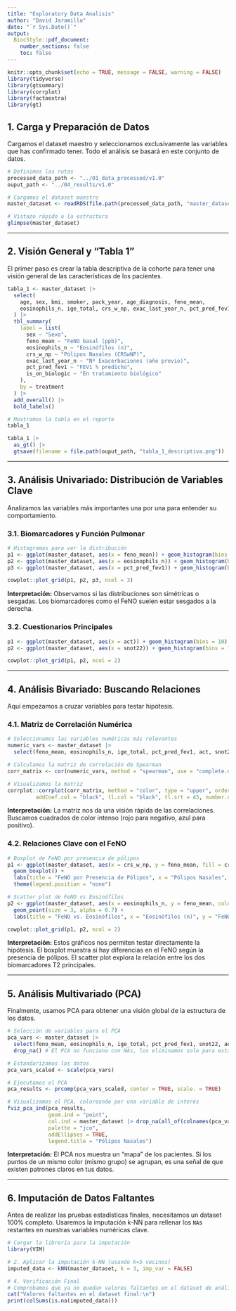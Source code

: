 ```yaml
---
title: "Exploratory Data Analisis"
author: "David Jaramillo"
date: "`r Sys.Date()`"
output: 
  BiocStyle::pdf_document:
    number_sections: false
    toc: false
---
```



```r
knitr::opts_chunk$set(echo = TRUE, message = FALSE, warning = FALSE)
library(tidyverse)
library(gtsummary)
library(corrplot)
library(factoextra)
library(gt)
```

## 1. Carga y Preparación de Datos

Cargamos el dataset maestro y seleccionamos exclusivamente las variables que has confirmado tener. Todo el análisis se basará en este conjunto de datos.

```r
# Definimos las rutas
processed_data_path <- "../01_data_processed/v1.0"
ouput_path <- "../04_results/v1.0"

# Cargamos el dataset maestro
master_dataset <- readRDS(file.path(processed_data_path, "master_dataset.rds"))

# Vistazo rápido a la estructura
glimpse(master_dataset)
```

---

## 2. Visión General y "Tabla 1"

El primer paso es crear la tabla descriptiva de la cohorte para tener una visión general de las características de los pacientes.

```r
tabla_1 <- master_dataset |>
  select(
    age, sex, bmi, smoker, pack_year, age_diagnosis, feno_mean, 
    eosinophils_n, ige_total, crs_w_np, exac_last_year_n, pct_pred_fev1, is_on_biologic, treatment
  ) |>
  tbl_summary(
    label = list(
      sex ~ "Sexo",
      feno_mean ~ "FeNO basal (ppb)",
      eosinophils_n ~ "Eosinófilos (n)",
      crs_w_np ~ "Pólipos Nasales (CRSwNP)",
      exac_last_year_n ~ "Nº Exacerbaciones (año previo)",
      pct_pred_fev1 ~ "FEV1 % predicho",
      is_on_biologic ~ "En tratamiento biológico"
    ), 
    by = treatment
  ) |>
  add_overall() |>
  bold_labels()

# Mostramos la tabla en el reporte
tabla_1

tabla_1 |>
  as_gt() |>
  gtsave(filename = file.path(ouput_path, "tabla_1_descriptiva.png"))
```

---

## 3. Análisis Univariado: Distribución de Variables Clave

Analizamos las variables más importantes una por una para entender su comportamiento.

### 3.1. Biomarcadores y Función Pulmonar

```r
# Histogramas para ver la distribución
p1 <- ggplot(master_dataset, aes(x = feno_mean)) + geom_histogram(bins = 15, fill = "skyblue", color = "black") + labs(title = "Distribución del FeNO")
p2 <- ggplot(master_dataset, aes(x = eosinophils_n)) + geom_histogram(bins = 15, fill = "salmon", color = "black") + labs(title = "Distribución de Eosinófilos")
p3 <- ggplot(master_dataset, aes(x = pct_pred_fev1)) + geom_histogram(bins = 15, fill = "lightgreen", color = "black") + labs(title = "Distribución de FEV1 % pred.")

cowplot::plot_grid(p1, p2, p3, ncol = 3)
```
**Interpretación:** Observamos si las distribuciones son simétricas o sesgadas. Los biomarcadores como el FeNO suelen estar sesgados a la derecha.

### 3.2. Cuestionarios Principales

```r
p1 <- ggplot(master_dataset, aes(x = act)) + geom_histogram(bins = 10) + labs(title = "ACT (Control del Asma)")
p2 <- ggplot(master_dataset, aes(x = snot22)) + geom_histogram(bins = 15) + labs(title = "SNOT-22 (Síntomas Nasales)")

cowplot::plot_grid(p1, p2, ncol = 2)
```

---

## 4. Análisis Bivariado: Buscando Relaciones

Aquí empezamos a cruzar variables para testar hipótesis.

### 4.1. Matriz de Correlación Numérica

```r
# Seleccionamos las variables numéricas más relevantes
numeric_vars <- master_dataset |>
  select(feno_mean, eosinophils_n, ige_total, pct_pred_fev1, act, snot22, age, bmi, pack_year)

# Calculamos la matriz de correlación de Spearman
corr_matrix <- cor(numeric_vars, method = "spearman", use = "complete.obs")

# Visualizamos la matriz
corrplot::corrplot(corr_matrix, method = "color", type = "upper", order = "hclust",
         addCoef.col = "black", tl.col = "black", tl.srt = 45, number.cex = 0.7)
```
**Interpretación:** La matriz nos da una visión rápida de las correlaciones. Buscamos cuadrados de color intenso (rojo para negativo, azul para positivo).

### 4.2. Relaciones Clave con el FeNO

```r
# Boxplot de FeNO por presencia de pólipos
p1 <- ggplot(master_dataset, aes(x = crs_w_np, y = feno_mean, fill = crs_w_np)) +
  geom_boxplot() +
  labs(title = "FeNO por Presencia de Pólipos", x = "Pólipos Nasales", y = "FeNO (ppb)") +
  theme(legend.position = "none")

# Scatter plot de FeNO vs Eosinófilos
p2 <- ggplot(master_dataset, aes(x = eosinophils_n, y = feno_mean, color = crs_w_np)) +
  geom_point(size = 3, alpha = 0.7) +
  labs(title = "FeNO vs. Eosinófilos", x = "Eosinófilos (n)", y = "FeNO (ppb)", color = "Pólipos")

cowplot::plot_grid(p1, p2, ncol = 2)
```
**Interpretación:** Estos gráficos nos permiten testar directamente la hipótesis. El boxplot muestra si hay diferencias en el FeNO según la presencia de pólipos. El scatter plot explora la relación entre los dos biomarcadores T2 principales.

---

## 5. Análisis Multivariado (PCA)

Finalmente, usamos PCA para obtener una visión global de la estructura de los datos.

```r
# Selección de variables para el PCA
pca_vars <- master_dataset |>
  select(feno_mean, eosinophils_n, ige_total, pct_pred_fev1, snot22, act, age_diagnosis) |>
  drop_na() # El PCA no funciona con NAs, los eliminamos solo para esta visualización

# Estandarizamos los datos
pca_vars_scaled <- scale(pca_vars)

# Ejecutamos el PCA
pca_results <- prcomp(pca_vars_scaled, center = TRUE, scale. = TRUE)

# Visualizamos el PCA, coloreando por una variable de interés
fviz_pca_ind(pca_results,
             geom.ind = "point",
             col.ind = master_dataset |> drop_na(all_of(colnames(pca_vars))) |> pull(crs_w_np),
             palette = "jco",
             addEllipses = TRUE,
             legend.title = "Pólipos Nasales")
```
**Interpretación:** El PCA nos muestra un "mapa" de los pacientes. Si los puntos de un mismo color (mismo grupo) se agrupan, es una señal de que existen patrones claros en tus datos.


---

## 6. Imputación de Datos Faltantes

Antes de realizar las pruebas estadísticas finales, necesitamos un dataset 100% completo. Usaremos la imputación k-NN para rellenar los `NA`s restantes en nuestras variables numéricas clave.

```r
# Cargar la librería para la imputación
library(VIM)

# 2. Aplicar la imputación k-NN (usando k=5 vecinos)
imputed_data <- kNN(master_dataset, k = 3, imp_var = FALSE)

# 4. Verificación Final
# Comprobamos que ya no quedan valores faltantes en el dataset de análisis
cat("Valores faltantes en el dataset final:\n")
print(colSums(is.na(imputed_data)))

```


